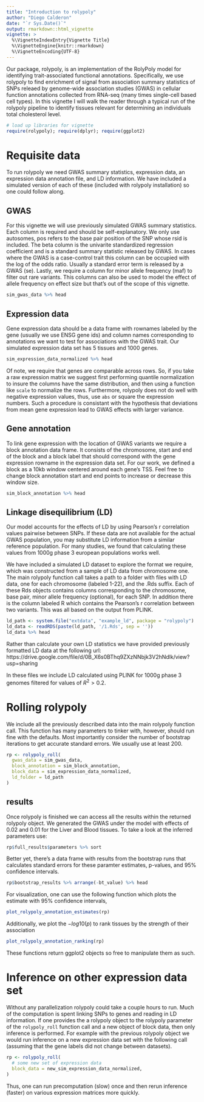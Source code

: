 ```yaml
---
title: "Introduction to rolypoly"
author: "Diego Calderon"
date: "`r Sys.Date()`"
output: rmarkdown::html_vignette
vignette: >
  %\VignetteIndexEntry{Vignette Title}
  %\VignetteEngine{knitr::rmarkdown}
  %\VignetteEncoding{UTF-8}
---
```


Our package, rolypoly, is an implementation of the RolyPoly model for identifying trait-associated functional annotations. Specifically, we use rolypoly to find enrichment of signal from association summary statistics of SNPs releaed by genome-wide association studies (GWAS) in cellular function annotations collected from RNA-seq (many times single-cell based cell types). In this vignette I will walk the reader through a typical run of the rolypoly pipeline to identify tissues relevant for determining an individuals total cholesterol level.

```r
# load up libraries for vignette
require(rolypoly); require(dplyr); require(ggplot2)
```

# Requisite data

To run rolypoly we need GWAS summary statistics, expression data, an expression data annotation file, and LD information. We have included a simulated version of each of these (included with rolypoly installation) so one could follow along.

## GWAS

For this vignette we will use previously simulated GWAS summary statistics. Each column is required and should be self-explanatory. We only use autosomes, pos refers to the base pair position of the SNP whose rsid is included. The beta column is the univarite standardized regression coefficient and is a standard summary statistic released by GWAS. In cases where the GWAS is a case-control trait this column can be occupied with the log of the odds ratio. Usually a standard error term is released by a GWAS (se). Lastly, we require a column for minor allele frequency (maf) to filter out rare variants. This columns can also be used to model the effect of allele frequency on effect size but that's out of the scope of this vignette.

```r
sim_gwas_data %>% head
```

## Expression data

Gene expression data should be a data frame with rownames labeled by the gene (usually we use ENSG gene ids) and column names corresponding to annotations we want to test for associations with the GWAS trait. Our simulated expression data set has 5 tissues and 1000 genes.

```r
sim_expression_data_normalized %>% head
```

Of note, we require that genes are comparable across rows. So, if you take a raw expression matrix we suggest first performing quantile normalization to insure the columns have the same distribution, and then using a function like `scale` to normalize the rows. Furthermore, rolypoly does not do well with negative expression values, thus, use `abs` or square the expression numbers. Such a procedure is consistant with the hypothesis that deviations from mean gene expression lead to GWAS effects with larger variance.

## Gene annotation

To link gene expression with the location of GWAS variants we require a block annotation data frame. It consists of the chromosome, start and end of the block and a block label that should correspond with the gene expression rowname in the expression data set. For our work, we defined a block as a 10kb window centered around each gene's TSS. Feel free to change block annotation start and end points to increase or decrease this window size.

```r
sim_block_annotation %>% head
```


## Linkage disequilibrium (LD)

Our model accounts for the effects of LD by using Pearson's r correlation values pairwise between SNPs. If these data are not available for the actual GWAS population, you may substitute LD information from a similar reference population. For many studies, we found that calculating these values from 1000g phase 3 european populations works well.

We have included a simulated LD dataset to explore the format we require, which was constructed from a sample of LD data from chromosome one. The main rolypoly function call takes a path to a folder with files with LD data, one for each chromosome (labeled 1-22), and the .Rds suffix. Each of these Rds objects contains columns corresponding to the chromosome, base pair, minor allele frequency (optional), for each SNP. In addition there is the column labeled R which contains the Pearson's r correlation between two variants. This was all based on the output from PLINK.

```r
ld_path <- system.file("extdata", "example_ld", package = "rolypoly")
ld_data <- readRDS(paste(ld_path, '/1.Rds', sep = ''))
ld_data %>% head
```

Rather than calculate your own LD statistics we have provided previously formatted LD data at the following url:
https://drive.google.com/file/d/0B_X6s0BThq9ZXzNNbjk3V2hNdlk/view?usp=sharing

In these files we include LD calculated using PLINK for 1000g phase 3 genomes filtered for values of $R^2 > 0.2$.

# Rolling rolypoly

We include all the previously described data into the main rolypoly function call. This function has many parameters to tinker with, however, should run fine with the defaults. Most importantly consider the number of bootstrap iterations to get accurate standard errors. We usually use at least 200.

```r
rp <- rolypoly_roll(
  gwas_data = sim_gwas_data,
  block_annotation = sim_block_annotation,
  block_data = sim_expression_data_normalized,
  ld_folder = ld_path
)
```

## results

Once rolypoly is finished we can access all the results within the returned rolypoly object. We generated the GWAS under the model with effects of 0.02 and 0.01 for the Liver and Blood tissues. To take a look at the inferred parameters use:

```r
rp$full_results$parameters %>% sort
```

Better yet, there's a data frame with results from the bootstrap runs that calculates standard errors for these paramter estimates, p-values, and 95\% confidence intervals.

```r
rp$bootstrap_results %>% arrange(-bt_value) %>% head
```

For visualization, one can use the following function which plots the estimate with 95\% confidence intervals,

```r
plot_rolypoly_annotation_estimates(rp)
```

Additionally, we plot the $-log10(p)$ to rank tissues by the strength of their association

```r
plot_rolypoly_annotation_ranking(rp)
```

These functions return ggplot2 objects so free to manipulate them as such.


# Inference on other expression data set

Without any parallelization rolypoly could take a couple hours to run. Much of the computation is spent linking SNPs to genes and reading in LD information. If one provides the a rolypoly object to the rolypoly parameter of the `rolypoly_roll` function call and a new object of block data, then only inference is performed. For example with the previous rolypoly object we would run inference on a new expression data set with the following call (assuming that the gene labels did not change between datasets).

```r
rp <- rolypoly_roll(
  # some new set of expression data
  block_data = new_sim_expression_data_normalized,
)
```

Thus, one can run precomputation (slow) once and then rerun inference (faster) on various expression matrices more quickly.
